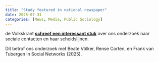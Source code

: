 ```yaml
---
title: "Study featured in national newspaper"
date: 2025-07-31
categories: [News, Media, Public Sociology]
---
```



de Volkskrant [**schreef een interessant stuk**](https://www.volkskrant.nl/wetenschap/een-nederlander-kent-zo-n-568-mensen-soort-zoekt-soort-en-opleiding-is-een-bepalende-factor~b0c4390d/){target="_blank"} over ons onderzoek naar sociale contacten en haar scheidslijnen.

Dit betrof ons onderzoek met Beate Völker, Rense Corten, en Frank van Tubergen in Social Networks (2025).

